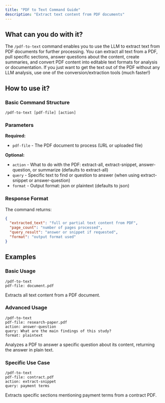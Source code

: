 ```yaml
---
title: "PDF to Text Command Guide"
description: "Extract text content from PDF documents"
---
```


## What can you do with it?

The `/pdf-to-text` command enables you to use the LLM to extract text from PDF documents for further processing. You can extract all text from a PDF, pull specific sections, answer questions about the content, create summaries, and convert PDF content into editable text formats for analysis or documentation. If you just want to get the text out of the PDF without any LLM analysis, use one of the conversion/extraction tools (much faster!)

## How to use it?

### Basic Command Structure
```
/pdf-to-text [pdf-file] [action]
```

### Parameters

**Required:**

- `pdf-file` - The PDF document to process (URL or uploaded file)

**Optional:**

- `action` - What to do with the PDF: extract-all, extract-snippet, answer-question, or summarize (defaults to extract-all)
- `query` - Specific text to find or question to answer (when using extract-snippet or answer-question)
- `format` - Output format: json or plaintext (defaults to json)

### Response Format

The command returns:
```json
{
  "extracted_text": "full or partial text content from PDF",
  "page_count": "number of pages processed",
  "query_result": "answer or snippet if requested",
  "format": "output format used"
}
```

## Examples

### Basic Usage
```
/pdf-to-text
pdf-file: document.pdf
```
Extracts all text content from a PDF document.

### Advanced Usage
```
/pdf-to-text
pdf-file: research-paper.pdf
action: answer-question
query: What are the main findings of this study?
format: plaintext
```
Analyzes a PDF to answer a specific question about its content, returning the answer in plain text.

### Specific Use Case
```
/pdf-to-text
pdf-file: contract.pdf
action: extract-snippet
query: payment terms
```
Extracts specific sections mentioning payment terms from a contract PDF.
